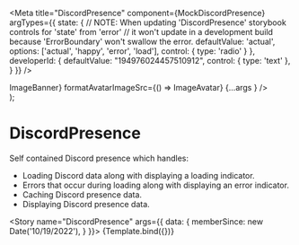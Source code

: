 
<Meta title="DiscordPresence" component={MockDiscordPresence}
  argTypes={{
    state: {
      // NOTE: When updating 'DiscordPresence' storybook controls for 'state' from 'error'
      //       it won't update in a development build because 'ErrorBoundary' won't swallow the error.
      defaultValue: 'actual',
      options: ['actual', 'happy', 'error', 'load'],
      control: { type: 'radio' }
    },
    developerId: {
      defaultValue: "194976024457510912",
      control: { type: 'text' },
    }
  }}
/>

  <div style={{ fontSize: '16px' }}>
    <MockDiscordPresence
      args={{ developerId: args.developerId }}
      classes={DiscordPresenceClassesDefault}
      formatBannerImageSrc={() => ImageBanner}
      formatAvatarImageSrc={() => ImageAvatar}
      {...args }
    />
  </div>
);

# DiscordPresence

Self contained Discord presence which handles:
- Loading Discord data along with displaying a loading indicator.
- Errors that occur during loading along with displaying an error indicator.
- Caching Discord presence data.
- Displaying Discord presence data.

<Story name="DiscordPresence" args={{
  data: {
    memberSince: new Date('10/19/2022'),
  }
}}>
  {Template.bind({})}
</Story>
